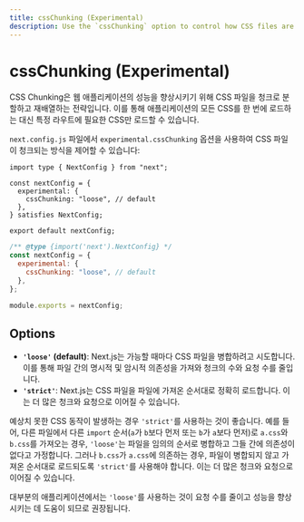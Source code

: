 ```yaml
---
title: cssChunking (Experimental)
description: Use the `cssChunking` option to control how CSS files are chunked in your Next.js application.
---
```


# cssChunking (Experimental)

CSS Chunking은 웹 애플리케이션의 성능을 향상시키기 위해 CSS 파일을 청크로 분할하고 재배열하는 전략입니다. 이를 통해 애플리케이션의 모든 CSS를 한 번에 로드하는 대신 특정 라우트에 필요한 CSS만 로드할 수 있습니다.

`next.config.js` 파일에서 `experimental.cssChunking` 옵션을 사용하여 CSS 파일이 청크되는 방식을 제어할 수 있습니다:

```tsx filename="next.config.ts" switcher
import type { NextConfig } from "next";

const nextConfig = {
  experimental: {
    cssChunking: "loose", // default
  },
} satisfies NextConfig;

export default nextConfig;
```

```js filename="next.config.js" switcher
/** @type {import('next').NextConfig} */
const nextConfig = {
  experimental: {
    cssChunking: "loose", // default
  },
};

module.exports = nextConfig;
```

## Options

- **`'loose'` (default)**: Next.js는 가능할 때마다 CSS 파일을 병합하려고 시도합니다. 이를 통해 파일 간의 명시적 및 암시적 의존성을 가져와 청크의 수와 요청 수를 줄입니다.
- **`'strict'`**: Next.js는 CSS 파일을 파일에 가져온 순서대로 정확히 로드합니다. 이는 더 많은 청크와 요청으로 이어질 수 있습니다.

예상치 못한 CSS 동작이 발생하는 경우 `'strict'`를 사용하는 것이 좋습니다. 예를 들어, 다른 파일에서 다른 `import` 순서(`a`가 `b`보다 먼저 또는 `b`가 `a`보다 먼저)로 `a.css`와 `b.css`를 가져오는 경우, `'loose'`는 파일을 임의의 순서로 병합하고 그들 간에 의존성이 없다고 가정합니다. 그러나 `b.css`가 `a.css`에 의존하는 경우, 파일이 병합되지 않고 가져온 순서대로 로드되도록 `'strict'`를 사용해야 합니다. 이는 더 많은 청크와 요청으로 이어질 수 있습니다.

대부분의 애플리케이션에서는 `'loose'`를 사용하는 것이 요청 수를 줄이고 성능을 향상시키는 데 도움이 되므로 권장됩니다.

